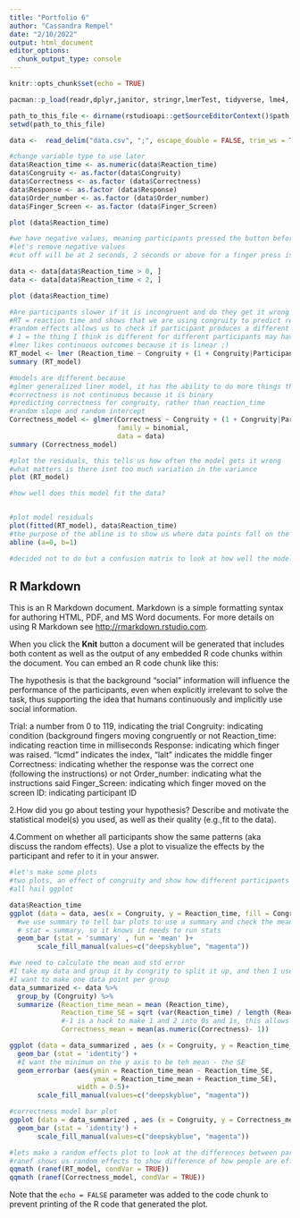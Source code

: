 ---
title: "Portfolio 6"
author: "Cassandra Rempel"
date: "2/10/2022"
output: html_document
editor_options: 
  chunk_output_type: console
---

```{r setup, include=FALSE}
knitr::opts_chunk$set(echo = TRUE)

pacman::p_load(readr,dplyr,janitor, stringr,lmerTest, tidyverse, lme4, ggplot2, ggpubr, remotes,  RColorBrewer, lattice)

path_to_this_file <- dirname(rstudioapi::getSourceEditorContext()$path)
setwd(path_to_this_file)

data <-  read_delim("data.csv", ";", escape_double = FALSE, trim_ws = TRUE) 

#change variable type to use later
data$Reaction_time <- as.numeric(data$Reaction_time)
data$Congruity <- as.factor(data$Congruity)
data$Correctness <- as.factor (data$Correctness)
data$Response <- as.factor (data$Response)
data$Order_number <- as.factor (data$Order_number)
data$Finger_Screen <- as.factor (data$Finger_Screen)

plot (data$Reaction_time)

#we have negative values, meaning participants pressed the button before they received the question
#let's remove negative values
#cut off will be at 2 seconds, 2 seconds or above for a finger press is excessive

data <- data[data$Reaction_time > 0, ]
data <- data[data$Reaction_time < 2, ]

plot (data$Reaction_time)

#Are participants slower if it is incongruent and do they get it wrong more often when it is incongruent?
#RT = reaction time and shows that we are using congruity to predict reaction time
#random effects allows us to check if participant produces a different relationship between Congruency and reaction time per Participant
# 1 = the thing I think is different for different participants may have different starting points, allowing us to take intercepts into account
#lmer likes continuous outcomes because it is linear ;)
RT_model <- lmer (Reaction_time ~ Congruity + (1 + Congruity|Participant), data = data)
summary (RT_model)

#models are different because 
#glmer generalized liner model, it has the ability to do more things than lmer
#correctness is not continuous because it is binary
#predicting correctness for congruity, rather than reaction_time
#random slope and random intercept
Correctness_model <- glmer(Correctness ~ Congruity + (1 + Congruity|Participant),
                           family = binomial,
                           data = data)
summary (Correctness_model)

#plot the residuals, this tells us how often the model gets it wrong
#what matters is there isnt too much variation in the variance
plot (RT_model)

#how well does this model fit the data?


#plot model residuals
plot(fitted(RT_model), data$Reaction_time)
#the purpose of the abline is to show us where data points fall on the prediction line
abline (a=0, b=1)

#decided not to do but a confusion matrix to look at how well the model fits the data when using binary outcome varibles 

```

## R Markdown

This is an R Markdown document. Markdown is a simple formatting syntax for authoring HTML, PDF, and MS Word documents. For more details on using R Markdown see <http://rmarkdown.rstudio.com>.

When you click the **Knit** button a document will be generated that includes both content as well as the output of any embedded R code chunks within the document. You can embed an R code chunk like this:

The hypothesis is that the background “social” information will influence the performance of the participants, even when explicitly irrelevant to solve the task, thus supporting the idea that humans continuously and implicitly use social information.


Trial: a number from 0 to 119, indicating the trial
Congruity: indicating condition (background fingers moving congruently or not
Reaction_time: indicating reaction time in milliseconds
Response: indicating which finger was raised. “lcmd” indicates the index, “lalt” indicates the middle finger
Correctness: indicating whether the response was the correct one (following the instructions) or not
Order_number: indicating what the instructions said
Finger_Screen: indicating which finger moved on the screen
ID: indicating participant ID

2.How did you go about testing your hypothesis? Describe and motivate the statistical model(s) you used, as well as their quality (e.g.,fit to the data).

4.Comment on whether all participants show the same patterns (aka discuss the random effects). Use a plot to visualize the effects by the participant and refer to it in your answer.

```{r cars}
#let's make some plots
#two plots, an effect of congruity and show how different participants are
#all hail ggplot

data$Reaction_time
ggplot (data = data, aes(x = Congruity, y = Reaction_time, fill = Congruity))+
  #we use summary to tell bar plots to use a summary and check the mean as the specific thing we want to look at
  # stat = summary, so it knows it needs to run stats
  geom_bar (stat = 'summary' , fun = 'mean' )+
       scale_fill_manual(values=c("deepskyblue", "magenta"))

#we need to calculate the mean and std error
#I take my data and group it by congrity to split it up, and then I use summarize to take the summary to take mean and std error
#I want to make one data point per group
data_summarized <- data %>%
  group_by (Congruity) %>%
  summarize (Reaction_time_mean = mean (Reaction_time),
             Reaction_time_SE = sqrt (var(Reaction_time) / length (Reaction_time)),
             #-1 is a hack to make 1 and 2 into 0s and 1s, this allows us to get us the proportion of correct answers by the mean
             Correctness_mean = mean(as.numeric(Correctness)- 1))

ggplot (data = data_summarized , aes (x = Congruity, y = Reaction_time_mean, fill = Congruity)) +
  geom_bar (stat = 'identity') +
  #I want the minimum on the y axis to be teh mean - the SE
  geom_errorbar (aes(ymin = Reaction_time_mean - Reaction_time_SE,
                     ymax = Reaction_time_mean + Reaction_time_SE),
                 width = 0.5)+
       scale_fill_manual(values=c("deepskyblue", "magenta"))

#correctness model bar plot
ggplot (data = data_summarized , aes (x = Congruity, y = Correctness_mean, fill = Congruity)) +
  geom_bar (stat = 'identity') +
       scale_fill_manual(values=c("deepskyblue", "magenta"))

#lets make a random effects plot to look at the differences between participants
#ranef shows us random effects to show difference of how people are effected by congruency and we saw the std deviation of that
qqmath (ranef(RT_model, condVar = TRUE))
qqmath (ranef(Correctness_model, condVar = TRUE))

```


Note that the `echo = FALSE` parameter was added to the code chunk to prevent printing of the R code that generated the plot.

